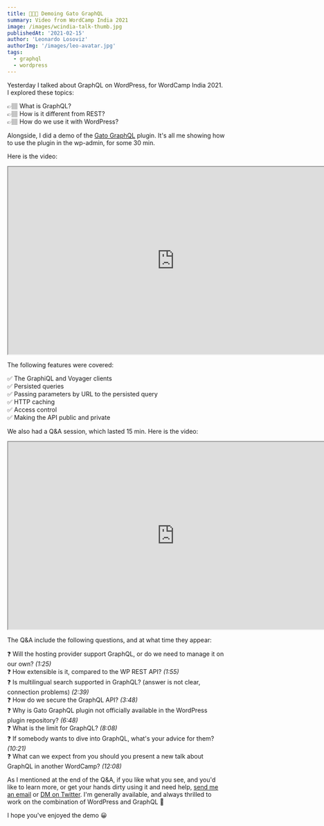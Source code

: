 ```yaml
---
title: 👨🏻‍💻 Demoing Gato GraphQL
summary: Video from WordCamp India 2021
image: /images/wcindia-talk-thumb.jpg
publishedAt: '2021-02-15'
author: 'Leonardo Losoviz'
authorImg: '/images/leo-avatar.jpg'
tags:
  - graphql
  - wordpress
---
```


Yesterday I talked about GraphQL on WordPress, for WordCamp India 2021. I explored these topics:

👉🏽 What is GraphQL?<br/>
👉🏽 How is it different from REST?<br/>
👉🏽 How do we use it with WordPress?

Alongside, I did a demo of the [Gato GraphQL](/) plugin. It's all me showing how to use the plugin in the wp-admin, for some 30 min.

Here is the video:

<div className="aspect-video">
  <iframe
    className="w-full h-full"
    src="https://www.youtube.com/embed/LnyNyT2RwwI"
    width="768"
    height="432"
    allow="accelerometer; autoplay; clipboard-write; encrypted-media; gyroscope; picture-in-picture; web-share"
    allowFullScreen
  >
  </iframe>
</div>

The following features were covered:

✅ The GraphiQL and Voyager clients<br/>
✅ Persisted queries<br/>
✅ Passing parameters by URL to the persisted query<br/>
✅ HTTP caching<br/>
✅ Access control<br/>
✅ Making the API public and private

We also had a Q&A session, which lasted 15 min. Here is the video:

<div className="aspect-video">
  <iframe
    className="w-full h-full"
    src="https://www.youtube.com/embed/-Z6PgfreTxg"
    width="768"
    height="432"
    allow="accelerometer; autoplay; clipboard-write; encrypted-media; gyroscope; picture-in-picture; web-share"
    allowFullScreen
  >
  </iframe>
</div>

The Q&A include the following questions, and at what time they appear:

❓ Will the hosting provider support GraphQL, or do we need to manage it on our own? _(1:25)_<br/>
❓ How extensible is it, compared to the WP REST API? _(1:55)_<br/>
❓ Is multilingual search supported in GraphQL? (answer is not clear, connection problems) _(2:39)_<br/>
❓ How do we secure the GraphQL API? _(3:48)_<br/>
❓ Why is Gato GraphQL plugin not officially available in the WordPress plugin repository? _(6:48)_<br/>
❓ What is the limit for GraphQL? _(8:08)_<br/>
❓ If somebody wants to dive into GraphQL, what's your advice for them? _(10:21)_<br/>
❓ What can we expect from you should you present a new talk about GraphQL in another WordCamp? _(12:08)_

As I mentioned at the end of the Q&A, if you like what you see, and you'd like to learn more, or get your hands dirty using it and need help, [send me an email](/contact) or [DM on Twitter](https://twitter.com/losoviz). I'm generally available, and always thrilled to work on the combination of WordPress and GraphQL 🙏

I hope you've enjoyed the demo 😀